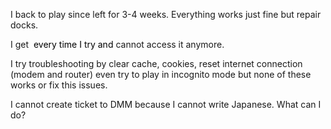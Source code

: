 I back to play since left for 3-4 weeks. Everything works just fine but repair docks.

I get <span style="color:rgb(0,0,0);font-size:14px;line-height:14px;">{{CatBomb}} every time I try and </span>cannot access it anymore.

I try troubleshooting by clear cache, cookies, reset internet connection (modem and router) even try to play in incognito mode but none of these works or fix this issues.

I cannot create ticket to DMM because I cannot write Japanese. What can I do?<ac_metadata title="Got cat bombed when I try to get in repair dock..."> </ac_metadata>
